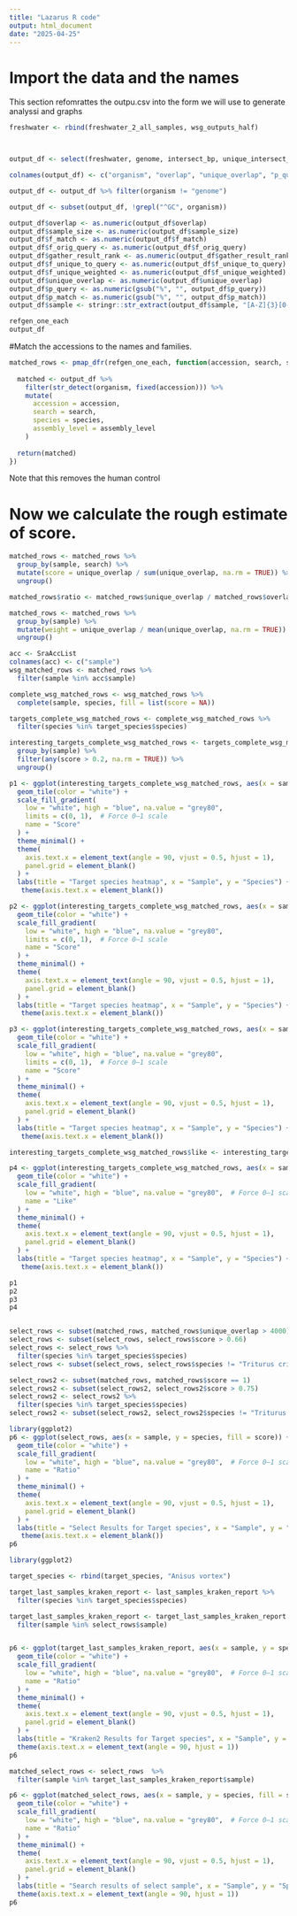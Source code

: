 ```yaml
---
title: "Lazarus R code"
output: html_document
date: "2025-04-25"
---
```

# Import the data and the names

This section refomrattes the outpu.csv into the form we will use to generate analyssi and graphs 
```r
freshwater <- rbind(freshwater_2_all_samples, wsg_outputs_half)



output_df <- select(freshwater, genome, intersect_bp, unique_intersect_bp, col2, col3, f_orig_query, f_match, f_unique_to_query, f_unique_weighted, filename, query_filename, query_bp, gather_result_rank)

colnames(output_df) <- c("organism", "overlap", "unique_overlap", "p_query", "p_match", "f_orig_query", "f_match", "f_unique_to_query", "f_unique_weighted", "filename", "sample", "sample_size", "gather_result_rank")

output_df <- output_df %>% filter(organism != "genome")

output_df <- subset(output_df, !grepl("^GC", organism))

output_df$overlap <- as.numeric(output_df$overlap)
output_df$sample_size <- as.numeric(output_df$sample_size)
output_df$f_match <- as.numeric(output_df$f_match)
output_df$f_orig_query <- as.numeric(output_df$f_orig_query)
output_df$gather_result_rank <- as.numeric(output_df$gather_result_rank)
output_df$f_unique_to_query <- as.numeric(output_df$f_unique_to_query)
output_df$f_unique_weighted <- as.numeric(output_df$f_unique_weighted)
output_df$unique_overlap <- as.numeric(output_df$unique_overlap)
output_df$p_query <- as.numeric(gsub("%", "", output_df$p_query))
output_df$p_match <- as.numeric(gsub("%", "", output_df$p_match))
output_df$sample <- stringr::str_extract(output_df$sample, "[A-Z]{3}[0-9]+")
```

```r
refgen_one_each
output_df
```
#Match the accessions to the names and families. 
```r
matched_rows <- pmap_dfr(refgen_one_each, function(accession, search, species, assembly_level) {
  
  matched <- output_df %>%
    filter(str_detect(organism, fixed(accession))) %>%
    mutate(
      accession = accession,
      search = search,
      species = species,
      assembly_level = assembly_level
    )
  
  return(matched)
})
```
Note that this removes the human control

# Now we calculate the rough estimate of score.
```r
matched_rows <- matched_rows %>%
  group_by(sample, search) %>%
  mutate(score = unique_overlap / sum(unique_overlap, na.rm = TRUE)) %>%
  ungroup()
```

```r
matched_rows$ratio <- matched_rows$unique_overlap / matched_rows$overlap
```

```r
matched_rows <- matched_rows %>%
  group_by(sample) %>%
  mutate(weight = unique_overlap / mean(unique_overlap, na.rm = TRUE)) %>%
  ungroup()
```

```r
acc <- SraAccList
colnames(acc) <- c("sample")
wsg_matched_rows <- matched_rows %>%
  filter(sample %in% acc$sample)
```

```r
complete_wsg_matched_rows <- wsg_matched_rows %>%
  complete(sample, species, fill = list(score = NA))
```

```r
targets_complete_wsg_matched_rows <- complete_wsg_matched_rows %>%
  filter(species %in% target_species$species)
```

```r
interesting_targets_complete_wsg_matched_rows <- targets_complete_wsg_matched_rows %>%
  group_by(sample) %>%
  filter(any(score > 0.2, na.rm = TRUE)) %>%
  ungroup()
```

```r
p1 <- ggplot(interesting_targets_complete_wsg_matched_rows, aes(x = sample, y = species, fill = score)) +
  geom_tile(color = "white") +
  scale_fill_gradient(
    low = "white", high = "blue", na.value = "grey80",
    limits = c(0, 1),  # Force 0–1 scale
    name = "Score"
  ) +
  theme_minimal() +
  theme(
    axis.text.x = element_text(angle = 90, vjust = 0.5, hjust = 1),
    panel.grid = element_blank()
  ) +
  labs(title = "Target species heatmap", x = "Sample", y = "Species") +
   theme(axis.text.x = element_blank())

p2 <- ggplot(interesting_targets_complete_wsg_matched_rows, aes(x = sample, y = species, fill = ratio)) +
  geom_tile(color = "white") +
  scale_fill_gradient(
    low = "white", high = "blue", na.value = "grey80",
    limits = c(0, 1),  # Force 0–1 scale
    name = "Score"
  ) +
  theme_minimal() +
  theme(
    axis.text.x = element_text(angle = 90, vjust = 0.5, hjust = 1),
    panel.grid = element_blank()
  ) +
  labs(title = "Target species heatmap", x = "Sample", y = "Species") +
   theme(axis.text.x = element_blank())

p3 <- ggplot(interesting_targets_complete_wsg_matched_rows, aes(x = sample, y = species, fill = weight)) +
  geom_tile(color = "white") +
  scale_fill_gradient(
    low = "white", high = "blue", na.value = "grey80",
    limits = c(0, 1),  # Force 0–1 scale
    name = "Score"
  ) +
  theme_minimal() +
  theme(
    axis.text.x = element_text(angle = 90, vjust = 0.5, hjust = 1),
    panel.grid = element_blank()
  ) +
  labs(title = "Target species heatmap", x = "Sample", y = "Species") +
   theme(axis.text.x = element_blank())

interesting_targets_complete_wsg_matched_rows$like <- interesting_targets_complete_wsg_matched_rows$ratio * interesting_targets_complete_wsg_matched_rows$score 

p4 <- ggplot(interesting_targets_complete_wsg_matched_rows, aes(x = sample, y = species, fill = like)) +
  geom_tile(color = "white") +
  scale_fill_gradient(
    low = "white", high = "blue", na.value = "grey80",  # Force 0–1 scale
    name = "Like"
  ) +
  theme_minimal() +
  theme(
    axis.text.x = element_text(angle = 90, vjust = 0.5, hjust = 1),
    panel.grid = element_blank()
  ) +
  labs(title = "Target species heatmap", x = "Sample", y = "Species") +
   theme(axis.text.x = element_blank())

```
```r
p1
p2
p3
p4
```
```r

```

```r
select_rows <- subset(matched_rows, matched_rows$unique_overlap > 4000)
select_rows <- subset(select_rows, select_rows$score > 0.66)
select_rows <- select_rows %>%
  filter(species %in% target_species$species)
select_rows <- subset(select_rows, select_rows$species != "Triturus cristatus")

select_rows2 <- subset(matched_rows, matched_rows$score == 1)
select_rows2 <- subset(select_rows2, select_rows2$score > 0.75)
select_rows2 <- select_rows2 %>%
  filter(species %in% target_species$species)
select_rows2 <- subset(select_rows2, select_rows2$species != "Triturus cristatus")
```

```r
library(ggplot2)
p6 <- ggplot(select_rows, aes(x = sample, y = species, fill = score)) +
  geom_tile(color = "white") +
  scale_fill_gradient(
    low = "white", high = "blue", na.value = "grey80",  # Force 0–1 scale
    name = "Ratio"
  ) +
  theme_minimal() +
  theme(
    axis.text.x = element_text(angle = 90, vjust = 0.5, hjust = 1),
    panel.grid = element_blank()
  ) +
  labs(title = "Select Results for Target species", x = "Sample", y = "Species") +
   theme(axis.text.x = element_blank())
p6
```

```r
library(ggplot2)

target_species <- rbind(target_species, "Anisus vortex") 

target_last_samples_kraken_report <- last_samples_kraken_report %>%
  filter(species %in% target_species$species)

target_last_samples_kraken_report <- target_last_samples_kraken_report %>%
  filter(sample %in% select_rows$sample)


p6 <- ggplot(target_last_samples_kraken_report, aes(x = sample, y = species)) +
  geom_tile(color = "white") +
  scale_fill_gradient(
    low = "white", high = "blue", na.value = "grey80",  # Force 0–1 scale
    name = "Ratio"
  ) +
  theme_minimal() +
  theme(
    axis.text.x = element_text(angle = 90, vjust = 0.5, hjust = 1),
    panel.grid = element_blank()
  ) +
  labs(title = "Kraken2 Results for Target species", x = "Sample", y = "Species") +
  theme(axis.text.x = element_text(angle = 90, hjust = 1))
p6
```

```r
matched_select_rows <- select_rows  %>%
  filter(sample %in% target_last_samples_kraken_report$sample)

p6 <- ggplot(matched_select_rows, aes(x = sample, y = species, fill = score)) +
  geom_tile(color = "white") +
  scale_fill_gradient(
    low = "white", high = "blue", na.value = "grey80",  # Force 0–1 scale
    name = "Ratio"
  ) +
  theme_minimal() +
  theme(
    axis.text.x = element_text(angle = 90, vjust = 0.5, hjust = 1),
    panel.grid = element_blank()
  ) +
  labs(title = "Search results of select sample", x = "Sample", y = "Species") +
  theme(axis.text.x = element_text(angle = 90, hjust = 1))
p6
```

